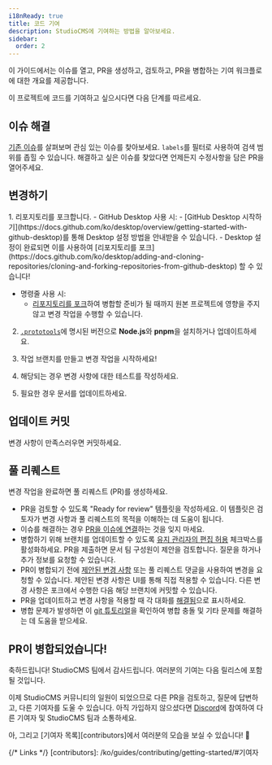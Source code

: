 ```yaml
---
i18nReady: true
title: 코드 기여
description: StudioCMS에 기여하는 방법을 알아보세요.
sidebar:
  order: 2
---
```



이 가이드에서는 이슈를 열고, PR을 생성하고, 검토하고, PR을 병합하는 기여 워크플로에 대한 개요를 제공합니다.

이 프로젝트에 코드를 기여하고 싶으시다면 다음 단계를 따르세요.

## 이슈 해결

[기존 이슈](https://github.com/withstudiocms/studiocms/issues)를 살펴보며 관심 있는 이슈를 찾아보세요. `labels`를 필터로 사용하여 검색 범위를 좁힐 수 있습니다. 해결하고 싶은 이슈를 찾았다면 언제든지 수정사항을 담은 PR을 열어주세요.

## 변경하기

<Steps>
1. 리포지토리를 포크합니다.
   - GitHub Desktop 사용 시:
      - [GitHub Desktop 시작하기](https://docs.github.com/ko/desktop/overview/getting-started-with-github-desktop)를 통해 Desktop 설정 방법을 안내받을 수 있습니다.
      - Desktop 설정이 완료되면 이를 사용하여 [리포지토리를 포크](https://docs.github.com/ko/desktop/adding-and-cloning-repositories/cloning-and-forking-repositories-from-github-desktop) 할 수 있습니다!

   - 명령줄 사용 시:
      - [리포지토리를 포크](https://docs.github.com/ko/pull-requests/collaborating-with-pull-requests/working-with-forks/fork-a-repo)하여 병합할 준비가 될 때까지 원본 프로젝트에 영향을 주지 않고 변경 작업을 수행할 수 있습니다.

2. [`.prototools`](https://github.com/withstudiocms/studiocms/blob/main/.prototools)에 명시된 버전으로 **Node.js**와 **pnpm**을 설치하거나 업데이트하세요.

3. 작업 브랜치를 만들고 변경 작업을 시작하세요!

4. 해당되는 경우 변경 사항에 대한 테스트를 작성하세요.

5. 필요한 경우 문서를 업데이트하세요.
</Steps>

## 업데이트 커밋

변경 사항이 만족스러우면 커밋하세요.

## 풀 리퀘스트

변경 작업을 완료하면 풀 리퀘스트 (PR)를 생성하세요.
- PR을 검토할 수 있도록 "Ready for review" 템플릿을 작성하세요. 이 템플릿은 검토자가 변경 사항과 풀 리퀘스트의 목적을 이해하는 데 도움이 됩니다.
- 이슈를 해결하는 경우 [PR을 이슈에 연결](https://docs.github.com/ko/issues/tracking-your-work-with-issues/using-issues/linking-a-pull-request-to-an-issue)하는 것을 잊지 마세요.
- 병합하기 위해 브랜치를 업데이트할 수 있도록 [유지 관리자의 편집 허용](https://docs.github.com/ko/pull-requests/collaborating-with-pull-requests/working-with-forks/allowing-changes-to-a-pull-request-branch-created-from-a-fork) 체크박스를 활성화하세요. PR을 제출하면 문서 팀 구성원이 제안을 검토합니다. 질문을 하거나 추가 정보를 요청할 수 있습니다.
- PR이 병합되기 전에 [제안된 변경 사항](https://docs.github.com/ko/pull-requests/collaborating-with-pull-requests/reviewing-changes-in-pull-requests/incorporating-feedback-in-your-pull-request) 또는 풀 리퀘스트 댓글을 사용하여 변경을 요청할 수 있습니다. 제안된 변경 사항은 UI를 통해 직접 적용할 수 있습니다. 다른 변경 사항은 포크에서 수행한 다음 해당 브랜치에 커밋할 수 있습니다.
- PR을 업데이트하고 변경 사항을 적용할 때 각 대화를 [해결됨](https://docs.github.com/ko/pull-requests/collaborating-with-pull-requests/reviewing-changes-in-pull-requests/commenting-on-a-pull-request#%EB%8C%80%ED%99%94-%ED%95%B4%EA%B2%B0)으로 표시하세요.
- 병합 문제가 발생하면 이 [git 튜토리얼](https://github.com/skills/resolve-merge-conflicts)을 확인하여 병합 충돌 및 기타 문제를 해결하는 데 도움을 받으세요.

## PR이 병합되었습니다!

축하드립니다! StudioCMS 팀에서 감사드립니다. 여러분의 기여는 다음 릴리스에 포함될 것입니다.

이제 StudioCMS 커뮤니티의 일원이 되었으므로 다른 PR을 검토하고, 질문에 답변하고, 다른 기여자를 도울 수 있습니다. 아직 가입하지 않으셨다면 [Discord](https://chat.studiocms.dev)에 참여하여 다른 기여자 및 StudioCMS 팀과 소통하세요.

아, 그리고 [기여자 목록][contributors]에서 여러분의 모습을 보실 수 있습니다! 🎉

{/* Links */}
[contributors]: /ko/guides/contributing/getting-started/#기여자
